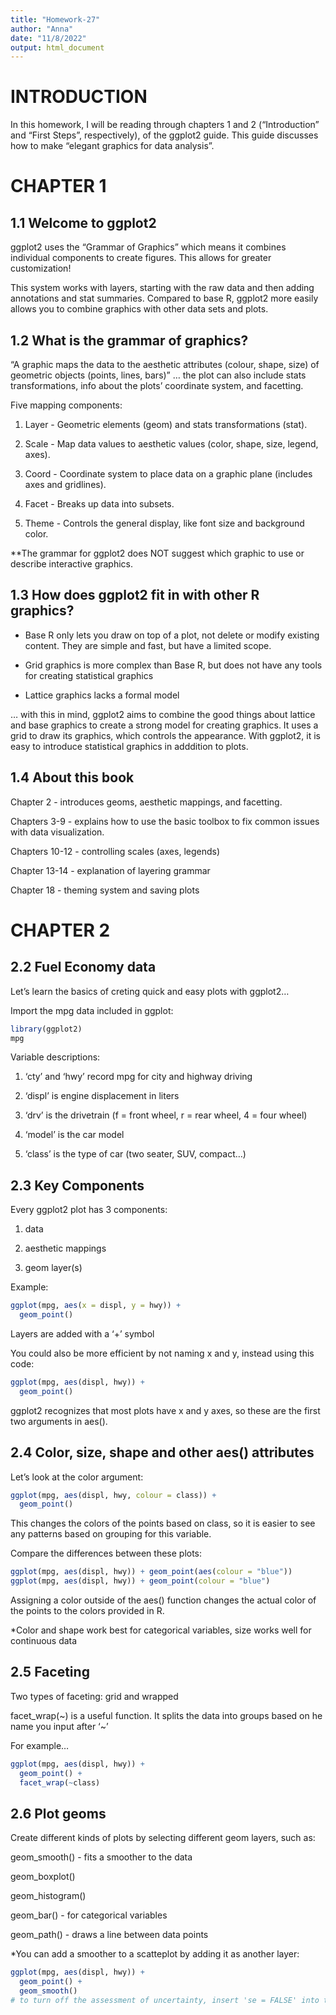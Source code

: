 ```yaml
---
title: "Homework-27"
author: "Anna"
date: "11/8/2022"
output: html_document
---
```


# INTRODUCTION
In this homework, I will be reading through chapters 1 and 2 ("Introduction" and "First Steps", respectively), of the ggplot2 guide. This guide discusses how to make "elegant graphics for data analysis".

# CHAPTER 1

## 1.1 Welcome to ggplot2
ggplot2 uses the "Grammar of Graphics" which means it combines individual components to create figures. This allows for greater customization! 

This system works with layers, starting with the raw data and then adding annotations and stat summaries. Compared to base R, ggplot2 more easily allows you to combine graphics with other data sets and plots. 

## 1.2 What is the grammar of graphics?
"A graphic maps the data to the aesthetic attributes (colour, shape, size) of geometric objects (points, lines, bars)" ... the plot can also include stats transformations, info about the plots' coordinate system, and facetting.

Five mapping components:

1. Layer - Geometric elements (geom) and stats transformations (stat). 

2. Scale - Map data values to aesthetic values (color, shape, size, legend, axes).

3. Coord - Coordinate system to place data on a graphic plane (includes axes and gridlines).

4. Facet - Breaks up data into subsets.

5. Theme - Controls the general display, like font size and background color.

**The grammar for ggplot2 does NOT suggest which graphic to use or describe interactive graphics. 

## 1.3 How does ggplot2 fit in with other R graphics?
- Base R only lets you draw on top of a plot, not delete or modify existing content. They are simple and fast, but have a limited scope.

- Grid graphics is more complex than Base R, but does not have any tools for creating statistical graphics

- Lattice graphics lacks a formal model 

... with this in mind, ggplot2 aims to combine the good things about lattice and base graphics to create a strong model for creating graphics. It uses a grid to draw its graphics, which controls the appearance. With ggplot2, it is easy to introduce statistical graphics in adddition to plots. 

## 1.4 About this book
Chapter 2 - introduces geoms, aesthetic mappings, and facetting.

Chapters 3-9 - explains how to use the basic toolbox to fix common issues with data visualization.

Chapters 10-12 - controlling scales (axes, legends)

Chapter 13-14 - explanation of layering grammar 

Chapter 18 - theming system and saving plots


# CHAPTER 2

## 2.2 Fuel Economy data

Let's learn the basics of creting quick and easy plots with ggplot2...

Import the mpg data included in ggplot:
```r
library(ggplot2)
mpg
```

Variable descriptions:

1. 'cty' and 'hwy' record mpg for city and highway driving

2. 'displ' is engine displacement in liters

3. 'drv' is the drivetrain (f = front wheel, r = rear wheel, 4 = four wheel)

4. 'model' is the car model

5. 'class' is the type of car (two seater, SUV, compact...)

## 2.3 Key Components

Every ggplot2 plot has 3 components:

1. data

2. aesthetic mappings

3. geom layer(s)

Example:
```r
ggplot(mpg, aes(x = displ, y = hwy)) + 
  geom_point()
```
Layers are added with a '+' symbol

You could also be more efficient by not naming x and y, instead using this code:
```r
ggplot(mpg, aes(displ, hwy)) + 
  geom_point()
```
ggplot2 recognizes that most plots have x and y axes, so these are the first two arguments in aes().

## 2.4 Color, size, shape and other aes() attributes

Let's look at the color argument:
```r
ggplot(mpg, aes(displ, hwy, colour = class)) + 
  geom_point()
```
This changes the colors of the points based on class, so it is easier to see any patterns based on grouping for this variable.

Compare the differences between these plots:
```r
ggplot(mpg, aes(displ, hwy)) + geom_point(aes(colour = "blue"))
ggplot(mpg, aes(displ, hwy)) + geom_point(colour = "blue")
```
Assigning a color outside of the aes() function changes the actual color of the points to the colors provided in R. 

*Color and shape work best for categorical variables, size works well for continuous data

## 2.5 Faceting

Two types of faceting: grid and wrapped

facet_wrap(~) is a useful function. It splits the data into groups based on he name you input after '~'

For example...
```r
ggplot(mpg, aes(displ, hwy)) + 
  geom_point() + 
  facet_wrap(~class)
```

## 2.6 Plot geoms

Create different kinds of plots by selecting different geom layers, such as:

geom_smooth() - fits a smoother to the data

geom_boxplot()

geom_histogram()

geom_bar() - for categorical variables

geom_path() - draws a line between data points

*You can add a smoother to a scatteplot by adding it as another layer:
```r
ggplot(mpg, aes(displ, hwy)) + 
  geom_point() + 
  geom_smooth()
# to turn off the assessment of uncertainty, insert 'se = FALSE' into the geom_smooth() function
```




